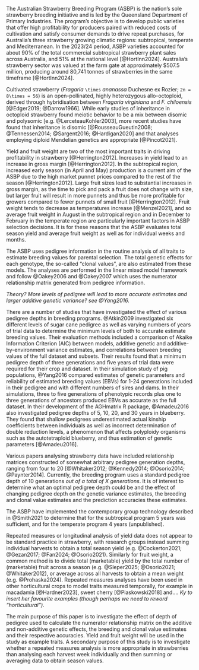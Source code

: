 <!-- Introduction, no subheadings -->

The Australian Strawberry Breeding Program (ASBP) is the nation’s sole strawberry breeding initiative and is led by the Queensland Department of Primary Industries. The program's objective is to develop public varieties that offer high profitability for producers paired with reduced costs of cultivation and satisfy consumer demands to drive repeat purchases, for Australia's three strawberry growing climatic regions: subtropical, temperate and Mediterranean. In the 2023/24 period, ASBP varieties accounted for about 90% of the total commercial subtropical strawberry plant sales across Australia, and 51% at the national level [@HortInn2024]. Australia's strawberry sector was valued at the farm gate at approximately $507.5 million, producing around 80,741 tonnes of strawberries in the same timeframe [@HortInn2024].

Cultivated strawberry (*Fragaria* `\times` *ananassa* Duchesne ex Rozier; `2n = 8\times = 56`) is an open-pollinated, highly heterozygous allo-octoploid, derived through hybridisation between *Fragaria virginiana* and *F. chiloensis* [@Edger2019; @Darrow1966]. While early studies of inheritance in octoploid strawberry found meiotic behavior to be a mix between disomic and polysomic [e.g. @LerceteauKohler2003], more recent studies have found that inheritance is disomic [@RousseauGueutin2008; @Tennessen2014; @Sargent2016; @Hardigan2020] and that analyses employing diploid Mendelian genetics are appropriate [@Pincot2021].

Yield and fruit weight are two of the most important traits in driving profitability in strawberry [@Herrington2012]. Increases in yield lead to an increase in gross margin [@Herrington2012]. In the subtropical region, increased early season (in April and May) production is a current aim of the ASBP due to the high market punnet prices compared to the rest of the season [@Herrington2012]. Large fruit sizes lead to substantial increases in gross margin, as the time to pick and pack a fruit does not change with size, but larger fruit will result in more punnets and thus be more profitable for growers compared to fewer punnets of small fruit [@Herrington2012]. Fruit weight tends to decrease as temperatures increase [@Menzel2021], and so average fruit weight in August in the subtropical region and in December to February in the temperate region are particularly important factors in ASBP selection decisions. It is for these reasons that the ASBP evaluates total season yield and average fruit weight as well as for individual weeks and months.

The ASBP uses pedigree information in the routine analysis of all traits to estimate breeding values for parental selection. The total genetic effects for each genotype, the so-called “clonal values”, are also estimated from these models. The analyses are performed in the linear mixed model framework and follow @Oakey2006 and @Oakey2007 which uses the numerator relationship matrix generated from pedigree information. 

*Theory? More levels of pedigree will lead to more accurate estimates and larger additive genetic variance? see @Yang2016.*

There are a number of studies that have investigated the effect of various pedigree depths in breeding programs. @Atkin2009 investigated six different levels of sugar cane pedigree as well as varying numbers of years of trial data to determine the minimum levels of both to accurate estimate breeding values. Their evaluation methods included a comparison of Akaike Information Criterion (AIC) between models, additive genetic and additive-by-environment variance estimates, and correlations between breeding values of the full dataset and subsets. Their results found that a minimum pedigree depth of three generations and five years of trial data were required for their crop and dataset. In their simulation study of pig populations, @Yang2016 compared estimates of genetic parameters and reliability of estimated breeding values (EBVs) for 1-24 generations included in their pedigree and with different numbers of sires and dams. In their simulations, three to five generations of phenotypic records plus one to three generations of ancestors produced EBVs as accurate as the full dataset. In their development of the AGHmatrix R package, @Amadeu2016 also investigated pedigree depths of 5, 10, 20, and 30 years in blueberry. They found that shallow pedigrees underestimated actual kinship coefficients between individuals as well as incorrect determination of double reduction levels, a phenomenon that affects polyploidy organisms such as the autotetraploid blueberry, and thus estimation of genetic parameters [@Amadeu2016].

Various papers analysing strawberry data have included relationship matrices constructed of somewhat arbitrary pedigree generation depths, ranging from four to 20 [@Whitaker2012; @Kennedy2014; @Osorio2014; @Paynter2014]. Currently, the breeding program uses a standard pedigree depth of 10 generations *out of a total of X generations*. It is of interest to determine what an optimal pedigree depth could be and the effect of changing pedigree depth on the genetic variance estimates, the breeding and clonal value estimates and the prediction accuracies these estimates.

The ASBP have implemented the contemporary group technology described in @Smith2021 to determine that for the subtropical program 5 years was sufficient, and for the temperate program 4 years (unpublished).

Repeated measures or longitudinal analysis of yield data does not appear to be standard practice in strawberry, with research groups instead summing individual harvests to obtain a total season yield (e.g. @Cockerton2021; @Gezan2017; @Fan2024; @Osorio2021). Similarly for fruit weight, a common method is to divide total (marketable) yield by the total number of (marketable) fruit across a season (e.g. @Sleper2025; @Osorio2021; @Whitaker2012), or average across all harvests to obtain a mean weight (e.g. @Prohaska2024). Repeated measures analyses have been used in other horticultural crops to model traits measured temporally, for example in macadamia [@Hardner2023], sweet cherry [@Piaskowski2018] and.... *Ky to insert her favourite examples (though perhaps we need to reword "horticultural")*. 

The main purpose of this paper is to investigate the effect of depth of pedigree used to calculate the numerator relationship matrix on the additive and non-additive genetic effects, the breeding and clonal value estimates and their respective accuracies. Yield and fruit weight will be used in the study as example traits. A secondary purpose of this study is to investigate whether a repeated measures analysis is more appropriate in strawberries than analysing each harvest week individually and then summing or averaging data to obtain season values. 
